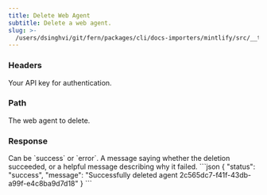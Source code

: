 ```yaml
---
title: Delete Web Agent
subtitle: Delete a web agent.
slug: >-
  /users/dsinghvi/git/fern/packages/cli/docs-importers/mintlify/src/__test__/fixtures/bland/api-v1/post/agents-id-delete
---
```



### Headers

<ParamField header="authorization" type="string" required>
  Your API key for authentication.
</ParamField>

### Path

<ParamField path="agent_id" type="string" required>
  The web agent to delete.
</ParamField>

### Response

<ResponseField name="status" type="string">
  Can be `success` or `error`.
</ResponseField>

<ResponseField name="message" type="string">
  A message saying whether the deletion succeeded, or a helpful message describing why it failed.
</ResponseField>

<ResponseExample>
```json
{
  "status": "success",
  "message": "Successfully deleted agent 2c565dc7-f41f-43db-a99f-e4c8ba9d7d18"
}
```
</ResponseExample>
